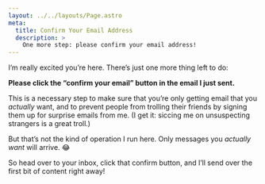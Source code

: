 ```yaml
---
layout: ../../layouts/Page.astro
meta:
  title: Confirm Your Email Address
  description: >
    One more step: please confirm your email address!
---
```


I’m really excited you’re here. There’s just one more thing left to do:

**Please click the “confirm your email” button in the email I just sent.**

This is a necessary step to make sure that you’re only getting email that you _actually_ want, and to prevent people from trolling their friends by signing them up for surprise emails from me. (I get it: siccing me on unsuspecting strangers is a great troll.)

But that’s not the kind of operation I run here. Only messages you _actually want_ will arrive. 😂

So head over to your inbox, click that confirm button, and I’ll send over the first bit of content right away!
